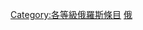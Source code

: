 {{empty category}}
{{Articles by Quality|topic=俄羅斯|project=俄羅斯|format=TOC}}

{{catmore1|[[Wikipedia:俄羅斯專題|Wikipedia:俄羅斯專題]]}}
[[Category:各等級俄羅斯條目|Category:各等級俄羅斯條目]]
[[Category:模板級條目|俄]]